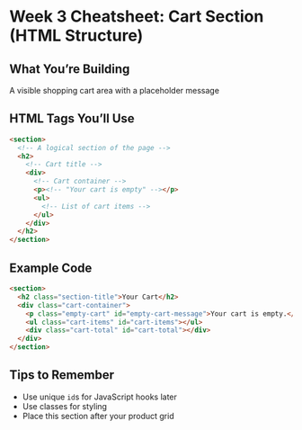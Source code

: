 # Week 3 Cheatsheet: Cart Section (HTML Structure)

## What You’re Building

A visible shopping cart area with a placeholder message

## HTML Tags You’ll Use

```html
<section>
  <!-- A logical section of the page -->
  <h2>
    <!-- Cart title -->
    <div>
      <!-- Cart container -->
      <p><!-- "Your cart is empty" --></p>
      <ul>
        <!-- List of cart items -->
      </ul>
    </div>
  </h2>
</section>
```

## Example Code

```html
<section>
  <h2 class="section-title">Your Cart</h2>
  <div class="cart-container">
    <p class="empty-cart" id="empty-cart-message">Your cart is empty.</p>
    <ul class="cart-items" id="cart-items"></ul>
    <div class="cart-total" id="cart-total"></div>
  </div>
</section>
```

## Tips to Remember

- Use unique `id`s for JavaScript hooks later
- Use classes for styling
- Place this section after your product grid
